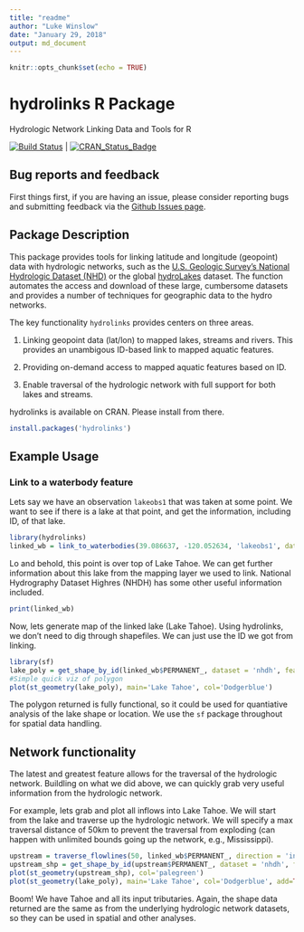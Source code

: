 ```yaml
---
title: "readme"
author: "Luke Winslow"
date: "January 29, 2018"
output: md_document
---
```


```r
knitr::opts_chunk$set(echo = TRUE)
```

# hydrolinks R Package
Hydrologic Network Linking Data and Tools for R

[![Build Status](https://travis-ci.org/lawinslow/hydrolinks.svg?branch=master)](https://travis-ci.org/lawinslow/hydrolinks) | [![CRAN_Status_Badge](http://www.r-pkg.org/badges/version/hydrolinks)](https://cran.r-project.org/package=hydrolinks)

## Bug reports and feedback

First things first, if you are having an issue, please consider reporting bugs and submitting feedback via the [Github Issues page](https://github.com/lawinslow/hydrolinks/issues).


## Package Description

This package provides tools for linking latitude and longitude (geopoint) data with 
hydrologic networks, such as the [U.S. Geologic Survey's National Hydrologic Dataset (NHD)](http://nhd.usgs.gov)
or the global [hydroLakes](http://www.hydrosheds.org/page/hydrolakes) dataset. The function automates 
the access and download of these large, cumbersome datasets and provides a number of techniques for 
geographic data to the hydro networks. 

The key functionality `hydrolinks` provides
centers on three areas. 

1. Linking geopoint data (lat/lon) to mapped lakes, streams and rivers. This provides an unambigous 
ID-based link to mapped aquatic features. 

2. Providing on-demand access to mapped aquatic features based on ID. 

3. Enable traversal of the hydrologic network with full support for both lakes and streams. 


hydrolinks is available on CRAN. Please install from there. 
```r
install.packages('hydrolinks')
```

## Example Usage

### Link to a waterbody feature

Lets say we have an observation `lakeobs1` that was taken at some point. We want to see
if there is a lake at that point, and get the information, including ID, of that lake. 

```r
library(hydrolinks)
linked_wb = link_to_waterbodies(39.086637, -120.052634, 'lakeobs1', dataset='nhdh')
```

Lo and behold, this point is over top of Lake Tahoe. We can get further information
about this lake from the mapping layer we used to link. National Hydrography Dataset
Highres (NHDH) has some other useful information included. 

```r
print(linked_wb)
```

Now, lets generate map of the linked lake (Lake Tahoe). Using hydrolinks, we don't need
to dig through shapefiles. We can just use the ID we got from linking. 

```r
library(sf)
lake_poly = get_shape_by_id(linked_wb$PERMANENT_, dataset = 'nhdh', feature_type = 'waterbody')
#Simple quick viz of polygon
plot(st_geometry(lake_poly), main='Lake Tahoe', col='Dodgerblue')

```

The polygon returned is fully functional, so it could be used for 
quantiative analysis of the lake shape or location. We use the `sf` package
throughout for spatial data handling.

## Network functionality

The latest and greatest feature allows for the traversal of the hydrologic network. 
Buildling on what we did above, we can quickly grab very useful information from 
the hydrologic network. 

For example, lets grab and plot all inflows into Lake Tahoe. We will start from
the lake and traverse up the hydrologic network. We will specify a max traversal
distance of 50km to prevent the traversal from exploding (can happen with unlimited
bounds going up the network, e.g., Mississippi). 

```r

upstream = traverse_flowlines(50, linked_wb$PERMANENT_, direction = 'in')
upstream_shp = get_shape_by_id(upstream$PERMANENT_, dataset = 'nhdh', feature_type = 'flowline')
plot(st_geometry(upstream_shp), col='palegreen')
plot(st_geometry(lake_poly), main='Lake Tahoe', col='Dodgerblue', add=TRUE)

```

Boom! We have Tahoe and all its input tributaries. 
Again, the shape data returned are the same as from the underlying hydrologic 
network datasets, so they can be used in spatial and other analyses. 




